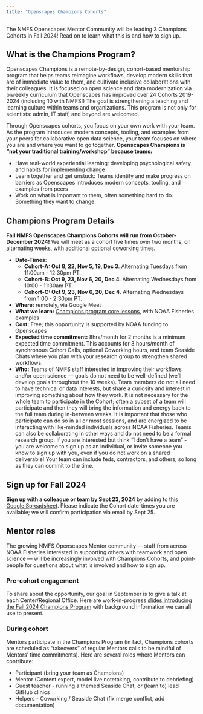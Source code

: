 ```yaml
---
title: "Openscapes Champions Cohorts"
---
```


The NMFS Openscapes Mentor Community will be leading 3 Champions Cohorts in Fall 2024! Read on to learn what this is and how to sign up. 

## What is the Champions Program?

Openscapes Champions is a remote-by-design, cohort-based mentorship program that helps teams reimagine workflows, develop modern skills that are of immediate value to them, and cultivate inclusive collaborations with their colleagues. It is focused on open science and data modernization via biweekly curriculum that Openscapes has improved over 24 Cohorts 2019-2024 (including 10 with NMFS!) The goal is strengthening a teaching and learning culture within teams and organizations. This program is not only for scientists: admin, IT staff, and beyond are welcomed.

Through Openscapes cohorts, you focus on your own work with your team. As the program introduces modern concepts, tooling, and examples from your peers for collaborative open data science, your team focuses on where you are and where you want to go together. **Openscapes Champions is "not your traditional training/workshop" because teams:**

- Have real-world experiential learning: developing psychological safety and habits for implementing change
- Learn together and get unstuck: Teams identify and make progress on barriers as Openscapes introduces modern concepts, tooling, and examples from peers
- Work on what is important to them, often something hard to do. Something they want to change. 

## Champions Program Details

**Fall NMFS Openscapes Champions Cohorts will run from October-December 2024!** We will meet as a cohort five times over two months, on alternating weeks, with additional optional coworking times. 

- **Date-Times**: 
  - **Cohort-A: Oct 8, 22, Nov 5, 19, Dec 3**. Alternating Tuesdays from 11:00am - 12:30pm PT. 
  - **Cohort-B: Oct 9, 23, Nov 6, 20, Dec 4**. Alternating Wednesdays from 10:00 - 11:30am PT. 
  - **Cohort-C: Oct 9, 23, Nov 6, 20, Dec 4**. Alternating Wednesdays from 1:00 - 2:30pm PT.   

-   **Where:** remotely, via Google Meet
-   **What we learn:** [Champions program core lessons](https://openscapes.github.io/series), with NOAA Fisheries examples 
-   **Cost:** Free; this opportunity is supported by NOAA funding to Openscapes
-   **Expected time commitment:** 8hrs/month for 2 months is a minimum expected time commitment. This accounts for 3 hours/month of synchronous Cohort Calls, optional Coworking hours, and team Seaside Chats where you plan with your research group to strengthen shared workflows.
-   **Who:** Teams of NMFS staff interested in improving their workflows and/or open science — goals do not need to be well-defined (we'll develop goals throughout the 10 weeks). Team members do not all need to have technical or data interests, but share a curiosity and interest in improving something about how they work. It is not necessary for the whole team to participate in the Cohort; often a subset of a team will participate and then they will bring the information and energy back to the full team during in-between weeks. It is important that those who participate can do so in all or most sessions, and are energized to be interacting with like-minded individuals across NOAA Fisheries. Teams can also be collaborating in other ways and do not need to be a formal research group. If you are interested but think "I don't have a team" - you are welcome to sign up as an individual, or invite someone you know to sign up with you, even if you do not work on a shared deliverable! Your team can include feds, contractors, and others, so long as they can commit to the time.


## Sign up for Fall 2024

**Sign up with a colleague or team by Sept 23, 2024** by adding to [this Google Spreadsheet](https://docs.google.com/spreadsheets/d/10zTz6i-ZuwnQhCTG63jRku0BtVwgc9e1tqnfGuiyM2c/edit?gid=1241468325#gid=1241468325). Please indicate the Cohort date-times you are available; we will confirm participation via email by Sept 25. 

## Mentor roles

The growing NMFS Openscapes Mentor community — staff from across NOAA Fisheries interested in supporting others with teamwork and open science — will be increasingly involved with Champions Cohorts, and point-people for questions about what is involved and how to sign up.

### Pre-cohort engagement
To share about the opportunity, our goal in September is to give a talk at each Center/Regional Office. Here are work-in-progress [slides introducing the Fall 2024 Champions Program ](https://docs.google.com/presentation/d/1a_nDKAxpvaWURITBm_HiDvzCd7GLDmb8ooi-d0dRI5I/edit?usp=sharing) with background information we can all use to present.

### During cohort

Mentors participate in the Champions Program (in fact, Champions cohorts are scheduled as "takeovers" of regular Mentors calls to be mindful of Mentors' time commitments). Here are several roles where Mentors can contribute: 

- Participant (bring your team as Champions)
- Mentor (Content expert, model live notetaking, contribute to debriefing)
- Guest teacher - running a themed Seaside Chat, or (learn to) lead GitHub clinics
- Helpers - Coworking / Seaside Chat (fix merge conflict, add documentation)

